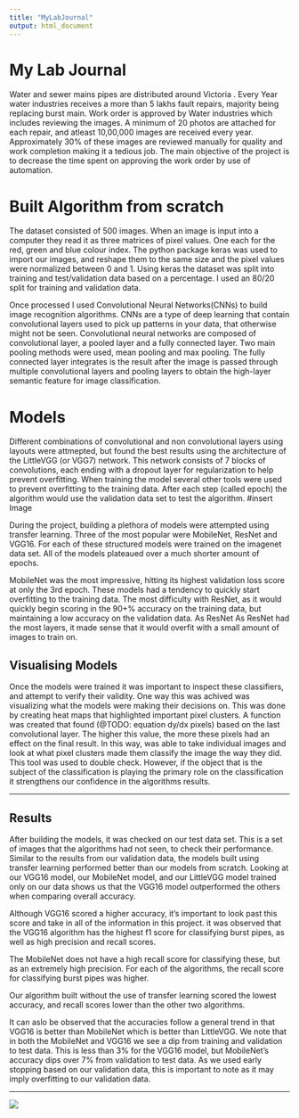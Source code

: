 ```yaml
---
title: "MyLabJournal"
output: html_document
---
```



# **My Lab Journal**

Water and sewer mains pipes are distributed around Victoria . Every Year water industries receives a more than 5 lakhs fault repairs, majority being replacing burst main. Work order is approved by Water industries which includes reviewing the images. A minimum of 20 photos are attached for each repair, and atleast 10,00,000 images are received every year. Approximately 30% of these images are reviewed manually for quality and work completion making it a tedious job. The main objective of the project is to decrease the time spent on approving the work order by use of automation.


Built Algorithm from scratch 
======
The dataset consisted of 500 images. When an image is input into a computer they read it as three matrices of pixel values. One each for the red, green and blue colour index. The python package keras was used to import our images, and reshape them to the same size and the pixel values were normalized between 0 and 1. Using keras the dataset was split into training and test/validation data based on a percentage. I used an 80/20 split for training and validation data.

Once processed I used Convolutional Neural Networks(CNNs) to build image recognition algorithms. CNNs are a type of deep learning that contain convolutional layers used to pick up patterns in your data, that otherwise might not be seen. Convolutional neural networks are composed of convolutional layer, a pooled layer and a fully connected layer. Two main pooling methods were used, mean pooling and max pooling. The fully connected layer integrates is the result after the image is passed through multiple convolutional layers and pooling layers to obtain the high-layer semantic feature for image classification.


Models
======

Different combinations of convolutional and non convolutional layers using layouts were attmepted, but found the best results using the architecture of the LittleVGG (or VGG7) network. This network consists of 7 blocks of convolutions, each ending with a dropout layer for regularization to help prevent overfitting. When training the model several other tools were used to prevent overfitting to the training data. After each step (called epoch) the algorithm would use the validation data set to test the algorithm.
#insert Image



During the project, building a plethora of models were attempted using transfer learning. Three of the most popular were MobileNet, ResNet and VGG16. For each of these structured models were trained on the imagenet data set. All of the models plateaued over a much shorter amount of epochs. 


MobileNet was the most impressive, hitting its highest validation loss score at only the 3rd epoch. These models had a tendency to quickly start overfitting to the training data. The most difficulty with ResNet, as it would quickly begin scoring in the 90+% accuracy on the training data, but maintaining a low accuracy on the validation data. As ResNet As ResNet had the most layers, it made sense that it would overfit with a small amount of images to train on.






Visualising Models
------
Once the models were trained it was important to inspect these classifiers, and attempt to verify their validity. One way this was achived was visualizing what the models were making their decisions on. This was done by creating heat maps that highlighted important pixel clusters. A function was created that found (@TODO: equation dy/dx pixels) based on the last convolutional layer. The higher this value, the more these pixels had an effect on the final result. In this way, was able to take individual images and look at what pixel clusters made them classify the image the way they did. This tool was used to double check.  However, if the object that is the subject of the classification is playing the primary role on the classification it strengthens our confidence in the algorithms results.





------

Results
------
After building the models, it was checked on our test data set. This is a set of images that the algorithms had not seen, to check their performance. Similar to the results from our validation data, the models built using transfer learning performed better than our models from scratch. Looking at our VGG16 model, our MobileNet model, and our LittleVGG model trained only on our data shows us that the VGG16 model outperformed the others when comparing overall accuracy.

Although VGG16 scored a higher accuracy, it’s important to look past this score and take in all of the information in this project. it was observed that the VGG16 algorithm has the highest f1 score for classifying burst pipes, as well as high precision and recall scores.  

 The MobileNet does not have a high recall score for classifying these, but as an extremely high precision. For each of the algorithms, the recall score for classifying burst pipes was higher.

Our algorithm built without the use of transfer learning scored the lowest accuracy, and recall scores lower than the other two algorithms. 

It can aslo be observed that the accuracies follow a general trend in that VGG16 is better than MobileNet which is better than LittleVGG. We note that in both the MobileNet and VGG16 we see a dip from training and validation to test data. This is less than 3% for the VGG16 model, but MobileNet’s accuracy dips over 7% from validation to test data. As we used early stopping based on our validation data, this is important to note as it may imply overfitting to our validation data.

------

<a href = "https://crumplab.github.io">
![](images/logo.png)
</a>
</div>
